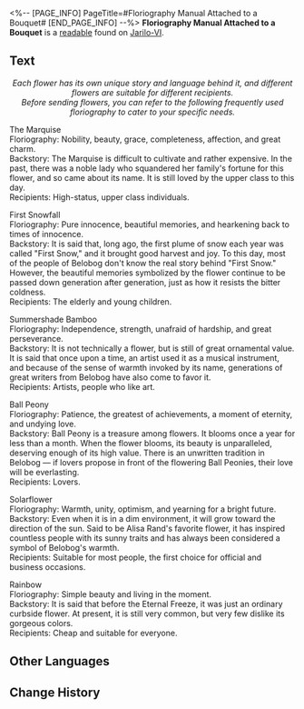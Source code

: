 <%-- [PAGE_INFO]
PageTitle=#Floriography Manual Attached to a Bouquet#
[END_PAGE_INFO] --%>
{{Readable Infobox
|id           = 001
|partIds      = 190101
|title        = 
|image        = Item Jarilo-VI Readable 2.png
|world        = Jarilo-VI
|parts        = 1
|author       = <!--to be added-->
|description  = Contains commonly used floriography in Belobog. The ways of the world are condensed into this manual.
|part1        = Floriography Manual Attached to a Bouquet
|source1      = {{cx|Source missing}}
|characters   = 
|factions     = 
}}
'''Floriography Manual Attached to a Bouquet''' is a [[readable]] found on [[Jarilo-VI]].
<!--
==Location==
{{Map Embed|<map name>|<marker id>}}
-->
==Text==
<div align="center">''Each flower has its own unique story and language behind it, and different flowers are suitable for different recipients. ''<br />
''Before sending flowers, you can refer to the following frequently used floriography to cater to your specific needs. ''</div>

The Marquise<br />
Floriography: Nobility, beauty, grace, completeness, affection, and great charm. <br />Backstory: The Marquise is difficult to cultivate and rather expensive. In the past, there was a noble lady who squandered her family's fortune for this flower, and so came about its name. It is still loved by the upper class to this day. <br />Recipients: High-status, upper class individuals.

First Snowfall<br />
Floriography: Pure innocence, beautiful memories, and hearkening back to times of innocence. <br />Backstory: It is said that, long ago, the first plume of snow each year was called "First Snow," and it brought good harvest and joy. To this day, most of the people of Belobog don't know the real story behind "First Snow." However, the beautiful memories symbolized by the flower continue to be passed down generation after generation, just as how it resists the bitter coldness. <br />Recipients: The elderly and young children.

Summershade Bamboo<br />
Floriography: Independence, strength, unafraid of hardship, and great perseverance. <br />Backstory: It is not technically a flower, but is still of great ornamental value. It is said that once upon a time, an artist used it as a musical instrument, and because of the sense of warmth invoked by its name, generations of great writers from Belobog have also come to favor it. <br />Recipients: Artists, people who like art.

Ball Peony<br />
Floriography: Patience, the greatest of achievements, a moment of eternity, and undying love. <br />Backstory: Ball Peony is a treasure among flowers. It blooms once a year for less than a month. When the flower blooms, its beauty is unparalleled, deserving enough of its high value. There is an unwritten tradition in Belobog &mdash; if lovers propose in front of the flowering Ball Peonies, their love will be everlasting. <br />Recipients: Lovers.

Solarflower<br />
Floriography: Warmth, unity, optimism, and yearning for a bright future. <br />Backstory: Even when it is in a dim environment, it will grow toward the direction of the sun. Said to be Alisa Rand's favorite flower, it has inspired countless people with its sunny traits and has always been considered a symbol of Belobog's warmth. <br />Recipients: Suitable for most people, the first choice for official and business occasions.

Rainbow<br />
Floriography: Simple beauty and living in the moment. <br />Backstory: It is said that before the Eternal Freeze, it was just an ordinary curbside flower. At present, it is still very common, but very few dislike its gorgeous colors. <br />Recipients: Cheap and suitable for everyone.

<!--
==Trivia==
* 
-->
==Other Languages==
{{Other Languages
|en   = Floriography Manual Attached to a Bouquet
|zhs  = 随花束附赠的花语手册
|zht  = 隨花束附贈的花語手冊
|ja   = 花束と一緒にあった花言葉の手引き
|ko   = 꽃다발에 부착된 꽃말 안내서
|es   = Folleto sobre el significado de las flores incluido con el ramo
|fr   = Manuel de floriographie attaché à un bouquet
|ru   = Руководство по флориографии (прилагается к букету)
|th   = คู่มือความหมายของดอกไม้ที่มาพร้อมกับช่อดอกไม้
|vi   = Sổ Tay Ý Nghĩa Tặng Kèm Bó Hoa
|de   = Floriografie zum Blumenstrauß
|id   = Buku Manual Bahasa Bunga dengan Buket Bunga
|pt   = Manual de Floriografia Preso a Um Buquê
}}

==Change History==
{{Change History|1.0}}